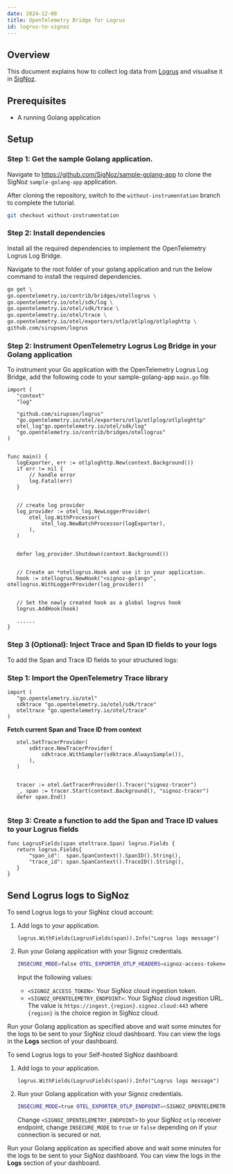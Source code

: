 ```yaml
---
date: 2024-12-08
title: OpenTelemetry Bridge for Logrus
id: logrus-to-signoz
---
```


## Overview

This document explains how to collect log data from [Logrus](https://github.com/sirupsen/logrus) and visualise it in [SigNoz](https://signoz.io/).

## Prerequisites

- A running Golang application

## Setup

### Step 1: Get the sample Golang application.

Navigate to https://github.com/SigNoz/sample-golang-app to clone the SigNoz `sample-golang-app` application.

After cloning the repository, switch to the `without-instrumentation` branch to complete the tutorial.

```bash
git checkout without-instrumentation
```

### Step 2: Install dependencies

Install all the required dependencies to implement the OpenTelemetry Logrus Log Bridge. 

Navigate to the root folder of your golang application and run the below command to install the required dependencies.

```bash
go get \
go.opentelemetry.io/contrib/bridges/otellogrus \
go.opentelemetry.io/otel/sdk/log \
go.opentelemetry.io/otel/sdk/trace \
go.opentelemetry.io/otel/trace \
go.opentelemetry.io/otel/exporters/otlp/otlplog/otlploghttp \
github.com/sirupsen/logrus
```

### Step 2: Instrument OpenTelemetry Logrus Log Bridge in your Golang application

To instrument your Go application with the OpenTelemetry Logrus Log Bridge, add the following code to your sample-golang-app `main.go` file.

```
import (
   "context"
   "log"
   
   "github.com/sirupsen/logrus"
   "go.opentelemetry.io/otel/exporters/otlp/otlplog/otlploghttp"
   otel_log"go.opentelemetry.io/otel/sdk/log"
   "go.opentelemetry.io/contrib/bridges/otellogrus"
)


func main() {
   logExporter, err := otlploghttp.New(context.Background())
   if err != nil {
       // handle error
       log.Fatal(err)
   }


   // create log provider
   log_provider := otel_log.NewLoggerProvider(
       otel_log.WithProcessor(
           otel_log.NewBatchProcessor(logExporter),
       ),
   )


   defer log_provider.Shutdown(context.Background())


   // Create an *otellogrus.Hook and use it in your application.
   hook := otellogrus.NewHook("<signoz-golang>", otellogrus.WithLoggerProvider(log_provider))


   // Set the newly created hook as a global logrus hook
   logrus.AddHook(hook)
   
   ......
}
```

### Step 3 (Optional): Inject Trace and Span ID fields to your logs

To add the Span and Trace ID fields to your structured logs:

### Step 1: Import the OpenTelemetry Trace library

```
import (
   "go.opentelemetry.io/otel"
   sdktrace "go.opentelemetry.io/otel/sdk/trace"
   oteltrace "go.opentelemetry.io/otel/trace"
)
```

**Fetch current Span and Trace ID from context** 

```
   otel.SetTracerProvider(
       sdktrace.NewTracerProvider(
           sdktrace.WithSampler(sdktrace.AlwaysSample()),
       ),
   )


   tracer := otel.GetTracerProvider().Tracer("signoz-tracer")
   _, span := tracer.Start(context.Background(), "signoz-tracer")
   defer span.End()
   
```

### Step 3:  Create a function to add the Span and Trace ID values to your Logrus fields 

```
func LogrusFields(span oteltrace.Span) logrus.Fields {
   return logrus.Fields{
       "span_id":  span.SpanContext().SpanID().String(),
       "trace_id": span.SpanContext().TraceID().String(),
   }
}
```


## Send Logrus logs to SigNoz 

<Tabs>

<TabItem value="cloud" label="SigNoz Cloud" default>

To send Logrus logs to your SigNoz cloud account:

1. Add logs to your application.
    ```
    logrus.WithFields(LogrusFields(span)).Info("Logrus logs message")
    ```
2. Run your Golang application with your Signoz credentials.
    ```bash
	INSECURE_MODE=false OTEL_EXPORTER_OTLP_HEADERS=signoz-access-token=<SIGNOZ_ACCESS_TOKEN> OTEL_EXPORTER_OTLP_ENDPOINT=<SIGNOZ_OPENTELEMETRY_ENDPOINT> go run main.go
	```

	Input the following values:
	
    - `<SIGNOZ_ACCESS_TOKEN>`: Your SigNoz cloud ingestion token.
    - `<SIGNOZ_OPENTELEMETRY_ENDPOINT>`: Your SigNoz cloud ingestion URL. The value is `https://ingest.{region}.signoz.cloud:443` where `{region}` is the choice region in SigNoz cloud.

Run your Golang application as specified above and wait some minutes for the logs to be sent to your SigNoz cloud dashboard.  You can view the logs in the **Logs** section of your dashboard.
</TabItem>

<TabItem value="self-host" label="Self-hosted SigNoz">

To send Logrus logs to your Self-hosted SigNoz dashboard:

1. Add logs to your application.
    ```
    logrus.WithFields(LogrusFields(span)).Info("Logrus logs message")
    ```
2. Run your Golang application with your Signoz credentials.
    ```bash
	INSECURE_MODE=true OTEL_EXPORTER_OTLP_ENDPOINT=<SIGNOZ_OPENTELEMETRY_ENDPOINT> go run main.go
	```

    Change `<SIGNOZ_OPENTELEMETRY_ENDPOINT>` to your SigNoz `otlp` receiver endpoint, change `INSECURE_MODE` to `true` or `false` depending on if your connection is secured or not.

Run your Golang application as specified above and wait some minutes for the logs to be sent to your SigNoz dashboard. You can view the logs in the **Logs** section of your dashboard.
</TabItem>

</Tabs>